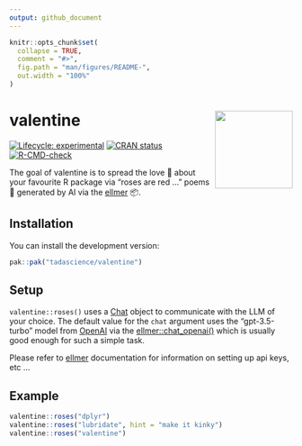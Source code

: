 ```yaml
---
output: github_document
---
```


<!-- README.md is generated from README.Rmd. Please edit that file -->

```r
knitr::opts_chunk$set(
  collapse = TRUE,
  comment = "#>",
  fig.path = "man/figures/README-",
  out.width = "100%"
)
```

# valentine <a href="https://valentine.tada.science"><img src="man/figures/logo.png" align="right" height="138" /></a>

<!-- badges: start -->
[![Lifecycle: experimental](https://img.shields.io/badge/lifecycle-experimental-orange.svg)](https://lifecycle.r-lib.org/articles/stages.html#experimental)
[![CRAN status](https://www.r-pkg.org/badges/version/valentine)](https://CRAN.R-project.org/package=valentine)
[![R-CMD-check](https://github.com/tadascience/valentine/actions/workflows/R-CMD-check.yaml/badge.svg)](https://github.com/tadascience/valentine/actions/workflows/R-CMD-check.yaml)
<!-- badges: end -->

The goal of valentine is to spread the love 💛 about your 
favourite R package via "roses are red ... " poems 🌹 generated
by AI via the [ellmer](https://ellmer.tidyverse.org/) 📦. 

## Installation

You can install the development version:

``` r
pak::pak("tadascience/valentine")
```

## Setup

`valentine::roses()` uses a [Chat](https://ellmer.tidyverse.org/reference/Chat.html)
object to communicate with the LLM of your choice. The default 
value for the `chat` argument uses the "gpt-3.5-turbo" model
from [OpenAI](https://openai.com/) via the 
[ellmer::chat_openai()](https://ellmer.tidyverse.org/reference/chat_openai.html)
which is usually good enough for such a simple task. 

Please refer to [ellmer](https://ellmer.tidyverse.org/index.html) documentation
for information on setting up api keys, etc ... 

## Example

```r
valentine::roses("dplyr")
valentine::roses("lubridate", hint = "make it kinky")
valentine::roses("valentine")
```
